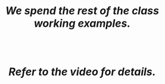 <!-- _rest-of-class-working-examples.qmd -->

##

::: {style="height:90%;display:flex;flex-direction:column;justify-content:center;align-items:center"}
::: {style="font-size:2em;width:100%;text-align:center;font-weight:bold;font-style:italic;margin:20px;"}
We spend the rest of the class working examples.
:::
::: {style="font-size:2em;width:100%;text-align:center;font-weight:bold;font-style:italic;margin:20px;"}
Refer to the video for details.
:::
:::

